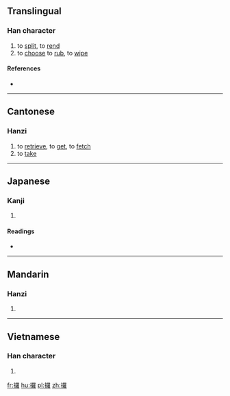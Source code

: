 ==Translingual==

===Han character===
{{Han char|rn=64|rad=手|as=19|sn=22|four=|canj=QWLG|ids=⿰扌羅}}

# to [[split]], to [[rend]]
# to [[choose]] to [[rub]], to [[wipe]]

====References====
* {{Han ref|kx=0464.090|dkj=13022|dj=0813.070|hdz=31990.050|uh=651E|ud=25886}}

----

==Cantonese==

===Hanzi===
{{yue-hanzi|jyut=[[lo1]], [[lo2]]|y=lo1, lo2}}

# to [[retrieve]], to [[get]], to [[fetch]]
# to [[take]]

----

==Japanese==

===Kanji===
{{ja-kanji|grade=|rs=手19}}

# {{defn|lang=ja|sort=手19}}

====Readings====
* {{ja-readings|on=[[ら]] (ra)|kun=[[えらぶ]] (erabu), [[さく]] (saku)}}

----

==Mandarin==

===Hanzi===
{{cmn-hanzi|pin=[[luó]] ([[luo2]]), [[luǒ]] ([[luo3]]), [[lǚ]] ([[lü3]])|wg=lo<sup>2</sup>, lo<sup>3</sup>, lü<sup>3</sup>}}

# {{defn|lang=cmn|sort=手19}}

----

==Vietnamese==

===Han character===
{{vi-readings|rs=手19| hanviet = rà}}

# {{defn|lang=vi|sort=手19}}

[[fr:攞]]
[[hu:攞]]
[[pl:攞]]
[[zh:攞]]